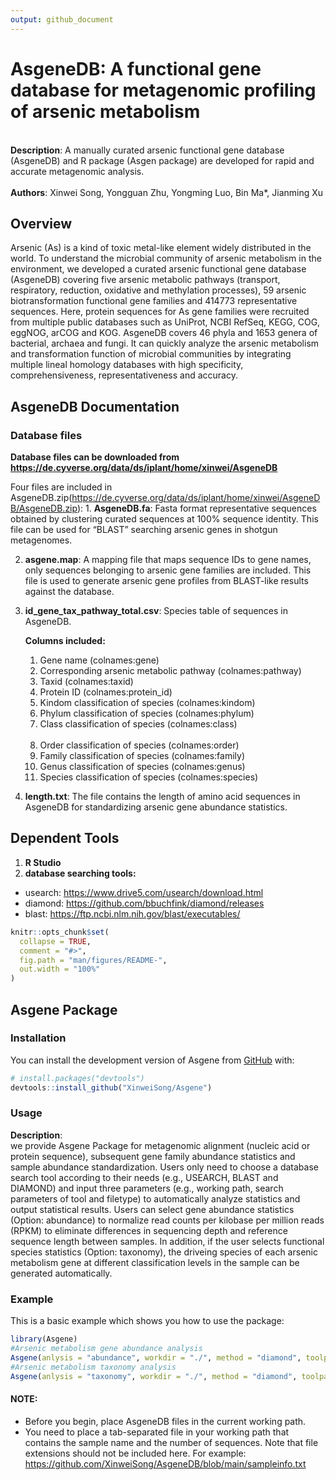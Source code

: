 ```yaml
---
output: github_document
---
```

# AsgeneDB: A functional gene database for metagenomic profiling of arsenic metabolism
<br> **Description**: A manually curated arsenic functional gene database (AsgeneDB) and R package (Asgen package) are developed for rapid and accurate metagenomic analysis.<br> 
<br> **Authors**: Xinwei Song, Yongguan Zhu, Yongming Luo, Bin Ma*, Jianming Xu <br> 

## Overview
Arsenic (As) is a kind of toxic metal-like element widely distributed in the world. To understand the microbial community of arsenic metabolism in the environment, we developed a curated arsenic functional gene database (AsgeneDB) covering five arsenic metabolic pathways (transport, respiratory, reduction, oxidative and methylation processes), 59 arsenic biotransformation functional gene families and 414773 representative sequences. Here, protein sequences for As gene families were recruited from multiple public databases such as UniProt, NCBI RefSeq, KEGG, COG, eggNOG, arCOG and KOG. AsgeneDB covers 46 phyla and 1653 genera of bacterial, archaea and fungi. It can quickly analyze the arsenic metabolism and transformation function of microbial communities by integrating multiple lineal homology databases with high specificity, comprehensiveness, representativeness and accuracy.

## AsgeneDB Documentation
### Database files
**Database files can be downloaded from <https://de.cyverse.org/data/ds/iplant/home/xinwei/AsgeneDB>**

Four files are included in AsgeneDB.zip(<https://de.cyverse.org/data/ds/iplant/home/xinwei/AsgeneDB/AsgeneDB.zip>):
1. **AsgeneDB.fa**: Fasta format representative sequences obtained by clustering curated sequences at 100% sequence identity. This file can be used for "BLAST" searching arsenic genes in shotgun metagenomes.

2. **asgene.map**: A mapping file that maps sequence IDs to gene names, only sequences belonging to arsenic gene families are included. This file is used to generate arsenic gene profiles from BLAST-like results against the database.

3. **id_gene_tax_pathway_total.csv**: Species table of sequences in AsgeneDB. <br>

   **Columns included:**<br> 
   1. Gene name (colnames:gene) <br> 
   2. Corresponding arsenic metabolic pathway  (colnames:pathway) <br> 
   3. Taxid (colnames:taxid) <br> 
   4. Protein ID (colnames:protein_id) <br> 
   5. Kindom classification of species (colnames:kindom) <br> 
   6. Phylum classification of species (colnames:phylum) <br> 
   7. Class classification of species (colnames:class) <br>  
   8. Order classification of species (colnames:order) <br> 
   9. Family classification of species (colnames:family) <br> 
   10. Genus classification of species (colnames:genus) <br> 
   11. Species classification of species (colnames:species) <br> 

4. **length.txt**: The file contains the length of amino acid sequences in AsgeneDB for standardizing arsenic gene abundance statistics.

## Dependent Tools
1. **R Studio**
2. **database searching tools:**<br> 
* usearch: <https://www.drive5.com/usearch/download.html>
* diamond: <https://github.com/bbuchfink/diamond/releases>
* blast: <https://ftp.ncbi.nlm.nih.gov/blast/executables/>

<!-- README.md is generated from README.Rmd. Please edit that file -->

```r
knitr::opts_chunk$set(
  collapse = TRUE,
  comment = "#>",
  fig.path = "man/figures/README-",
  out.width = "100%"
)
```

## Asgene Package

### Installation 

You can install the development version of Asgene from [GitHub](https://github.com/) with:

``` r
# install.packages("devtools")
devtools::install_github("XinweiSong/Asgene")
```
### Usage
**Description**:<br> 
we provide Asgene Package for metagenomic alignment (nucleic acid or protein sequence), subsequent gene family abundance statistics and sample abundance standardization. Users only need to choose a database search tool according to their needs (e.g., USEARCH, BLAST and DIAMOND) and input three parameters (e.g., working path, search parameters of tool and filetype) to automatically analyze statistics and output statistical results. Users can select gene abundance statistics (Option: abundance) to normalize read counts per kilobase per million reads (RPKM) to eliminate differences in sequencing depth and reference sequence length between samples. In addition, if the user selects functional species statistics (Option: taxonomy), the driveing species of each arsenic metabolism gene at different classification levels in the sample can be generated automatically. 


### Example

This is a basic example which shows you how to use the package:
``` r
library(Asgene)
#Arsenic metabolism gene abundance analysis
Asgene(anlysis = "abundance", workdir = "./", method = "diamond", toolpath = "./", search_parameters = "-e 1e-4 -p 28 --query-cover 80 --id 50",seqtype = "nucl", filetype = "fasta", PE = TRUE , out = "./")
#Arsenic metabolism taxonomy analysis
Asgene(anlysis = "taxonomy", workdir = "./", method = "diamond", toolpath = "./", search_parameters = "-e 1e-4 -p 28 --query-cover 80 --id 50",seqtype = "nucl", filetype = "fasta",PE = TRUE, out = "./")
``` 
#### **NOTE:**
* Before you begin, place AsgeneDB files in the current working path.
* You need to place a tab-separated file in your working path that contains the sample name and the number of sequences. Note that file extensions should not be included here.  For example: <https://github.com/XinweiSong/AsgeneDB/blob/main/sampleinfo.txt>
